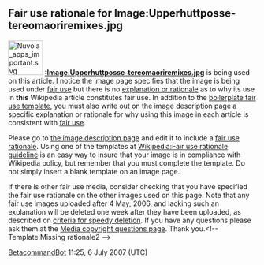 <article id="6648704" title=Talk:Te Reo Maori Remixes>
	<talkpage id="6648704" title="Talk:Te Reo Maori Remixes">
{{WikiProject New Zealand|class=start|importance=low|music=yes|music-importance=low|maori=yes|maori-importance=low}}
{{WikiProject Albums|class=Stub|importance=|attention=|needs-infobox=}}
==Fair use rationale for Image:Upperhuttposse-tereomaoriremixes.jpg==
[[Image:Nuvola apps important.svg|70px|left]]
'''[[:Image:Upperhuttposse-tereomaoriremixes.jpg]]''' is being used on this article. I notice the image page specifies that the image is being used under [[Wikipedia:Fair use|fair use]] but there is no [[Wikipedia:Fair use rationale guideline|explanation or rationale]] as to why its use in '''this''' Wikipedia article constitutes fair use. In addition to the [[Wikipedia:Image copyright tags/Fair use|boilerplate fair use template]], you must also write out on the image description page a specific explanation or rationale for why using this image in each article is consistent with [[WP:FU|fair use]].

Please go to [[:Image:Upperhuttposse-tereomaoriremixes.jpg|the image description page]] and edit it to include a [[Wikipedia:Fair use rationale guideline |fair use rationale]]. Using one of the templates at [[Wikipedia:Fair use rationale guideline]] is an easy way to insure that your image is in compliance with Wikipedia policy, but remember that you must complete the template. Do not simply insert a blank template on an image page.

If there is  other fair use media, consider checking that you have specified the fair use rationale on the other images used on this page.  Note that any fair use images uploaded after 4 May, 2006, and lacking such an explanation will be deleted one week after they have been uploaded, as described on [[Wikipedia:Criteria for speedy deletion#Images.2FMedia|criteria for speedy deletion]]. If you have any questions please ask them at the [[Wikipedia:Media copyright questions|Media copyright questions page]]. Thank you.&lt;!-- Template:Missing rationale2 --&gt;

[[User:BetacommandBot|BetacommandBot]] 11:25, 6 July 2007 (UTC)
	</talkpage>
</article>